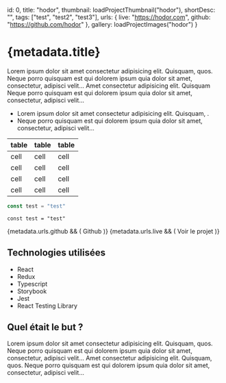 
  id: 0,
  title: "hodor",
  thumbnail: loadProjectThumbnail("hodor"),
  shortDesc: "",
  tags: ["test", "test2", "test3"],
  urls: {
    live: "https://hodor.com",
    github: "https://github.com/hodor"
  },
  gallery: loadProjectImages("hodor")
}

# {metadata.title}

Lorem ipsum dolor sit amet consectetur adipisicing elit. Quisquam, quos.
Neque porro quisquam est qui dolorem ipsum quia dolor sit amet, consectetur, adipisci velit...
Amet consectetur adipisicing elit. Quisquam
Neque porro quisquam est qui dolorem ipsum quia dolor sit amet, consectetur, adipisci velit...

- Lorem ipsum dolor sit amet consectetur adipisicing elit. Quisquam, .
- Neque porro quisquam est qui dolorem ipsum quia dolor sit amet, consectetur, adipisci velit...

| table | table | table |
| --- | --- | --- |
| cell | cell | cell |
| cell | cell | cell |
| cell | cell | cell |
| cell | cell | cell |

~~~js
const test = "test"
~~~

```tsx
const test = "test"
```

<HorizontalGallery imgArray={metadata.gallery} title={metadata.title} />

<ExternalLinksContainer>
  {metadata.urls.github && (
    <ExternalLink 
      href={metadata.urls.github} 
      title="Voir le code source sur Github" 
      target="_blank"
    >
      Github
    </ExternalLink>
  )}
  {metadata.urls.live && (
    <ExternalLink 
      href={metadata.urls.live} 
      title="Voir le projet en ligne" 
      target="_blank"
    >
      Voir le projet
    </ExternalLink>
  )}
</ExternalLinksContainer>

## Technologies utilisées

- React
- Redux
- Typescript
- Storybook
- Jest
- React Testing Library


## Quel était le but&nbsp;?

Lorem ipsum dolor sit amet consectetur adipisicing elit. Quisquam, quos.
Neque porro quisquam est qui dolorem ipsum quia dolor sit amet, consectetur, adipisci velit...
Amet consectetur adipisicing elit. Quisquam, quos.
Neque porro quisquam est qui dolorem ipsum quia dolor sit amet, consectetur, adipisci velit...